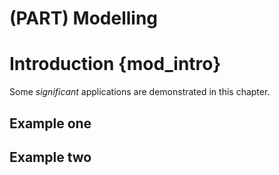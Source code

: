 # (PART) Modelling {-}

# Introduction {mod_intro}

Some _significant_ applications are demonstrated in this chapter.

## Example one

## Example two
